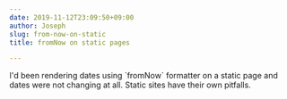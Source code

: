 ```yaml
---
date: 2019-11-12T23:09:50+09:00
author: Joseph
slug: from-now-on-static
title: fromNow on static pages

---
```

I'd been rendering dates using \`fromNow\` formatter on a static page and dates were not changing at all.  Static sites have their own pitfalls.